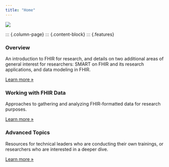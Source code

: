 ```yaml
---
title: "Home"
---
```


![](images/DataSceinceFHIR_RFI_Banner_V3.png)

::: {.column-page}
::: {.content-block}
::: {.features}

::: {.feature}
### Overview
An introduction to FHIR for research, and details on two additional areas of general interest for researchers: SMART on FHIR and its research applications, and data modeling in FHIR.

::: {.learn-more}
[Learn more »](sections/overview.qmd)
:::
:::

::: {.feature}
### Working with FHIR Data
Approaches to gathering and analyzing FHIR-formatted data for research purposes.

::: {.learn-more}
[Learn more »](sections/working-with-data.qmd)
:::
:::

::: {.feature}
### Advanced Topics
Resources for technical leaders who are conducting their own trainings, or researchers who are interested in a deeper dive.

::: {.learn-more}
[Learn more »](sections/advanced-topics.qmd)
:::
:::
